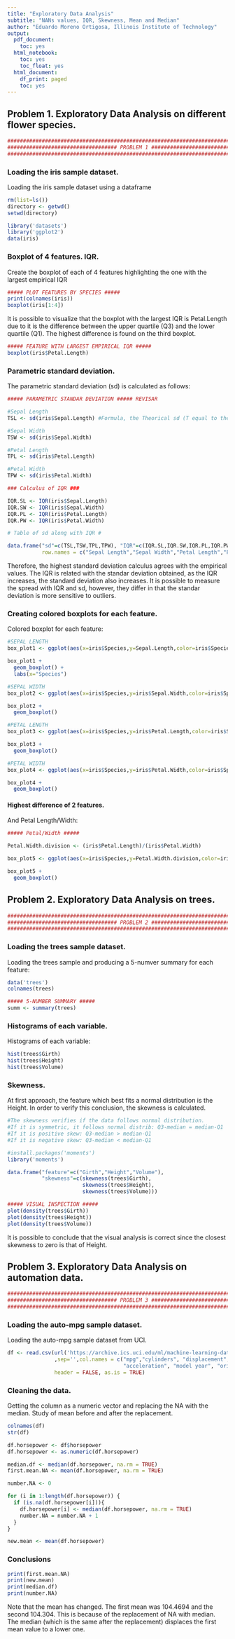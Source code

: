 ```yaml
---
title: "Exploratory Data Analysis"
subtitle: "NANs values, IQR, Skewness, Mean and Median"
author: "Eduardo Moreno Ortigosa, Illinois Institute of Technology"
output:
  pdf_document:
    toc: yes
  html_notebook:
    toc: yes
    toc_float: yes
  html_document:
    df_print: paged
    toc: yes
---
```


## Problem 1. Exploratory Data Analysis on different flower species.

```r
########################################################################################
################################### PROBLEM 1 #########################################
########################################################################################
```

### Loading the iris sample dataset.

Loading the iris sample dataset using a dataframe

```r
rm(list=ls())
directory <- getwd()
setwd(directory)

library('datasets')
library('ggplot2')
data(iris)
```

### Boxplot of 4 features. IQR.

Create the boxplot of each of 4 features highlighting the one with the largest empirical IQR

```r
##### PLOT FEATURES BY SPECIES #####
print(colnames(iris))
boxplot(iris[1:4])
```

It is possible to visualize that the boxplot with the largest IQR is Petal.Length due to it is the difference between the upper quartile (Q3) and the lower quartile (Q1). The highest difference is found on the third boxplot.

```r
##### FEATURE WITH LARGEST EMPIRICAL IQR #####
boxplot(iris$Petal.Length)
```

### Parametric standard deviation.

The parametric standard deviation (sd) is calculated as follows:

```r
##### PARAMETRIC STANDAR DEVIATION ##### REVISAR

#Sepal Length
TSL <- sd(iris$Sepal.Length) #Formula, the Theorical sd (T equal to theorical)

#Sepal Width
TSW <- sd(iris$Sepal.Width) 

#Petal Length
TPL <- sd(iris$Petal.Length) 

#Petal Width
TPW <- sd(iris$Petal.Width)

### Calculus of IQR ###

IQR.SL <- IQR(iris$Sepal.Length)
IQR.SW <- IQR(iris$Sepal.Width)
IQR.PL <- IQR(iris$Petal.Length)
IQR.PW <- IQR(iris$Petal.Width)

# Table of sd along with IQR #

data.frame("sd"=c(TSL,TSW,TPL,TPW), "IQR"=c(IQR.SL,IQR.SW,IQR.PL,IQR.PW),
           row.names = c("Sepal Length","Sepal Width","Petal Length","Petal Width"))
```

Therefore, the highest standard deviation calculus agrees with the empirical values. The IQR is related with the standar deviation obtained, as the IQR increases, the standard deviation also increases. It is possible to measure the spread with IQR and sd, however, they differ in that the standar deviation is more sensitive to outliers.

### Creating colored boxplots for each feature.

Colored boxplot for each feature:

```r
#SEPAL LENGTH 
box_plot1 <- ggplot(aes(x=iris$Species,y=Sepal.Length,color=iris$Species),data=iris)

box_plot1 + 
  geom_boxplot() +
  labs(x="Species")

#SEPAL WIDTH
box_plot2 <- ggplot(aes(x=iris$Species,y=iris$Sepal.Width,color=iris$Species),data=iris)

box_plot2 + 
  geom_boxplot()

#PETAL LENGTH
box_plot3 <- ggplot(aes(x=iris$Species,y=iris$Petal.Length,color=iris$Species),data=iris)

box_plot3 + 
  geom_boxplot()

#PETAL WIDTH
box_plot4 <- ggplot(aes(x=iris$Species,y=iris$Petal.Width,color=iris$Species),data=iris)

box_plot4 + 
  geom_boxplot()
```

#### Highest difference of 2 features.

And Petal Length/Width:

```r
##### Petal/Width #####

Petal.Width.division <- (iris$Petal.Length)/(iris$Petal.Width)

box_plot5 <- ggplot(aes(x=iris$Species,y=Petal.Width.division,color=iris$Species),data=iris)

box_plot5 + 
  geom_boxplot()
```

## Problem 2. Exploratory Data Analysis on trees. 
```r
########################################################################################
################################### PROBLEM 2 #########################################
########################################################################################
```

### Loading the trees sample dataset.

Loading the trees sample and producing a 5-numver summary for each feature:

```r
data('trees')
colnames(trees)

##### 5-NUMBER SUMMARY #####
summ <- summary(trees)
```

### Histograms of each variable. 

Histograms of each variable:

```r
hist(trees$Girth) 
hist(trees$Height) 
hist(trees$Volume)
```

### Skewness.

At first approach, the feature which best fits a normal distribution is the Height. In order to verify this conclusion, the skewness is calculated.

```r
#The skewness verifies if the data follows normal distribution.
#If it is symmetric, it follows normal distrib: Q3-median = median-Q1
#If it is positive skew: Q3-median > median-Q1
#If it is negative skew: Q3-median < median-Q1

#install.packages('moments')
library('moments')

data.frame("feature"=c("Girth","Height","Volume"),
           "skewness"=c(skewness(trees$Girth),
                        skewness(trees$Height),
                        skewness(trees$Volume)))

##### VISUAL INSPECTION #####
plot(density(trees$Girth))
plot(density(trees$Height))
plot(density(trees$Volume))
```

It is possible to conclude that the visual analysis is correct since the closest skewness to zero is that of Height.

## Problem 3. Exploratory Data Analysis on automation data.

```r
########################################################################################
################################### PROBLEM 3 #########################################
########################################################################################
```

### Loading the auto-mpg sample dataset.

Loading the auto-mpg sample dataset from UCI.

```r
df <- read.csv(url('https://archive.ics.uci.edu/ml/machine-learning-databases/auto-mpg/auto-mpg.data')
               ,sep='',col.names = c("mpg","cylinders", "displacement", "horsepower", "weight",
                                     "acceleration", "model year", "origin", "car name"),
               header = FALSE, as.is = TRUE)
```

### Cleaning the data.

Getting the column as a numeric vector and replacing the NA with the median. Study of mean before and after the replacement.

```r
colnames(df)
str(df)

df.horsepower <- df$horsepower
df.horsepower <- as.numeric(df.horsepower)

median.df <- median(df.horsepower, na.rm = TRUE)
first.mean.NA <- mean(df.horsepower, na.rm = TRUE)

number.NA <- 0

for (i in 1:length(df.horsepower)) {
  if (is.na(df.horsepower[i])){
    df.horsepower[i] <- median(df.horsepower, na.rm = TRUE)
    number.NA = number.NA + 1
  }
}

new.mean <- mean(df.horsepower)
```

### Conclusions
```r

print(first.mean.NA)
print(new.mean)
print(median.df)
print(number.NA)
```

Note that the mean has changed. The first mean was 104.4694 and the second 104.304. This is because of the replacement of NA with median. The median (which is the same after the replacement) displaces the first mean value to a lower one.
